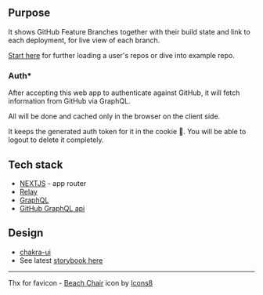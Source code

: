 ## Purpose

It shows GitHub Feature Branches together with their build state and link to each deployment, for live view of each branch.

[Start here](./relay) for further loading a user's repos or dive into example repo.

### Auth\*

After accepting this web app to authenticate against GitHub, it will fetch information from
GitHub via GraphQL.

All will be done and cached only in the browser on the client side.

It keeps the generated auth token for it in the cookie 🍪.
You will be able to logout to delete it completely.

## Tech stack

- [NEXTJS](https://nextjs.org/) - app router
- [Relay](https://relay.dev/)
- [GraphQL](https://graphql.org/)
- [GitHub GraphQL api](https://graphql.github.com)

## Design

- [chakra-ui](https://chakra-ui.com/)
- See latest [storybook here](https://www.chromatic.com/library?appId=5afab010f1d19900240b5469)

---

Thx for favicon - [Beach Chair](https://icons8.com/icon/fLvnuDaglUNd/beach-chair) icon by [Icons8](https://icons8.com)
